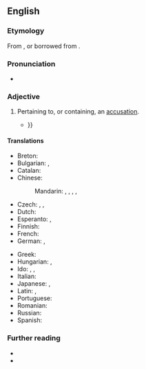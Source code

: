 ==English==

===Etymology===
From {{af|en|accuse|-atory}}, or borrowed from {{bor|en|la|accūsātōrius}}.

===Pronunciation===
* {{a|US}} {{IPA|en|/ə.ˈkju.zə.ˌtɔɹ.i/}}

===Adjective===
{{en-adj}}

# Pertaining to, or containing, an [[accusation]]. {{defdate|from the early 17th c.}}
#* {{quote-book|en|author=George Grote|year=1846-1856|title=A History of Greece|passage=This conclusion will certainly be strengthened by reading the '''accusatory''' speech composed by Deinarchus {{...}}}}

====Translations====
{{trans-top|pertaining to, or containing, an accusation}}
* Breton: {{t|br|tamallus}}
* Bulgarian: {{t+|bg|обвинителен}}, {{t+|bg|обвиняващ}}
* Catalan: {{t|ca|acusatori}}
* Chinese:
*: Mandarin: {{t|cmn|[[指責型]]}}, {{t|cmn|[[指责型]]|tr=zhǐzéxíng}}, {{t|cmn|[[非難]][[的]]}}, {{t|cmn|[[非难]][[的]]|tr=fēinàn de}}, {{t|cmn|[[指控]][[的]]|tr=zhǐkòng de}}
* Czech: {{t|cs|žalující}}, {{t|cs|obviňující}}, {{t|cs|vyčítavý}}
* Dutch: {{t+|nl|beschuldigend}}
* Esperanto: {{t|eo|kulpiga}}, {{t|eo|akuza}}
* Finnish: {{t+|fi|syyttävä}}
* French: {{t+|fr|accusateur}}
* German: {{t+|de|anklagend}}, {{t|de|anklägerisch}}
{{trans-mid}}
* Greek: {{t+|el|κατηγορητικός}}
* Hungarian: {{t+|hu|vádló}}, {{t|hu|vádoló}}
* Ido: {{t+check|io|akuzala}}, {{t+check|io|akuzanta}}, {{t+check|io|akuziva}}
* Italian: {{t|it|accusatorio}}
* Japanese: {{t+|ja|非難|alt=非難の|tr=ひなんの, hinan no}}, {{t+|ja|批難|alt=批難の|tr=ひなんの, hinan no}}
* Latin: {{t|la|accūsātōrius}}, {{t|la|crīminōsus}}
* Portuguese: {{t|pt|acusatório}}
* Romanian: {{t|ro|acuzatoriu}}
* Russian: {{t+|ru|обвини́тельный}}
* Spanish: {{t+|es|acusatorio}}
{{trans-bottom}}

===Further reading===
* {{R:OneLook}}
* {{R:Webster 1913}}